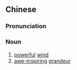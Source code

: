 {{also|雄风}}
==Chinese==
{{zh-forms|s=雄风}}

===Pronunciation===
{{zh-pron
|m=xióngfēng
|cat=n
}}

===Noun===
{{zh-noun}}

# [[powerful]] [[wind]]
# [[awe-inspiring]] [[grandeur]]